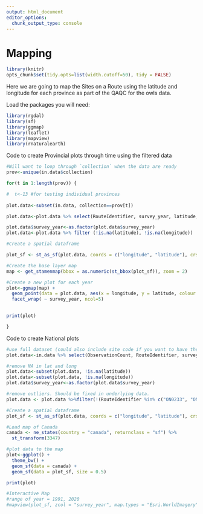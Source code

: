 ```yaml
---
output: html_document
editor_options: 
  chunk_output_type: console
---
```

# Mapping {#Map4}

```r

library(knitr)
opts_chunk$set(tidy.opts=list(width.cutoff=50), tidy = FALSE)

```

Here we are going to map the Sites on a Route using the latitude and longitude for each province as part of the QAQC for the owls data. 

Load the packages you will need: 
```r

library(rgdal)
library(sf)
library(ggmap)
library(leaflet)
library(mapview)
library(rnaturalearth)

```

Code to create Provincial plots through time using the filtered data

```r

#Will want to loop through `collection` when the data are ready
prov<-unique(in.data$collection)

for(t in 1:length(prov)) {

#  t<-13 #for testing individual provinces
  
plot.data<-subset(in.data, collection==prov[t])

plot.data<-plot.data %>% select(RouteIdentifier, survey_year, latitude, longitude) %>% distinct()

plot.data$survey_year<-as.factor(plot.data$survey_year)
plot.data<-plot.data %>% filter (!is.na(latitude), !is.na(longitude))

#Create a spatial dataframe

plot_sf <- st_as_sf(plot.data, coords = c("longitude", "latitude"), crs = 4326)

#Create the base layer map
map <- get_stamenmap(bbox = as.numeric(st_bbox(plot_sf)), zoom = 2)

#Create a new plot for each year
plot<-ggmap(map) + 
  geom_point(data = plot.data, aes(x = longitude, y = latitude, colour = survey_year))+
  facet_wrap( ~ survey_year, ncol=5)

  
print(plot)

}
```

Code to create National plots 

```r

#use full dataset (could also include site code if you want to have the stop on the route shown. I don' think this is necessary at the national scale. Just one point per route)
plot.data<-in.data %>% select(ObservationCount, RouteIdentifier, survey_year, latitude, longitude) %>% distinct()

#remove NA in lat and long
plot.data<-subset(plot.data, !is.na(latitude)) 
plot.data<-subset(plot.data, !is.na(longitude)) 
plot.data$survey_year<-as.factor(plot.data$survey_year)

#remove outliers. Should be fixed in underlying data. 
plot.data <- plot.data %>%filter(!(RouteIdentifier %in% c("ON0233", "ON0328", "PE010", "QC062", "ON0099")))

#Create a spatial dataframe
plot_sf <- st_as_sf(plot.data, coords = c("longitude", "latitude"), crs = 4326)

#Load map of Canada
canada <- ne_states(country = "canada", returnclass = "sf") %>%
  st_transform(3347)

#plot data to the map
plot<-ggplot() +
  theme_bw() +
  geom_sf(data = canada) +
  geom_sf(data = plot_sf, size = 0.5)

print(plot)

#Interactive Map
#range of year = 1991, 2020
#mapview(plot_sf, zcol = "survey_year", map.types = "Esri.WorldImagery")
```


